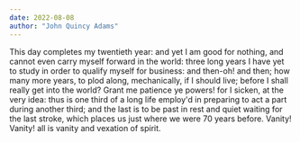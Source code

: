 ```yaml
---
date: 2022-08-08
author: "John Quincy Adams"
---
```


This day completes my twentieth year: and yet I am good for
nothing, and cannot even carry myself forward in the world:
three long years I have yet to study in order to qualify myself for
business: and then-oh! and then; how many more years, to
plod along, mechanically, if I should live; before I shall really get
into the world? Grant me patience ye powers! for I sicken, at the
very idea: thus is one third of a long life employ'd in preparing
to act a part during another third; and the last is to be past in
rest and quiet waiting for the last stroke, which places us just
where we were 70 years before. Vanity! Vanity! all is vanity and
vexation of spirit.
